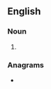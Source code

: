 {{also|springwater|spring-water}}
==English==

===Noun===
{{en-noun|~}}

# {{alternative form of|en|springwater}}

===Anagrams===
* {{anagrams|en|a=aeginprrstw|tiger prawns}}
